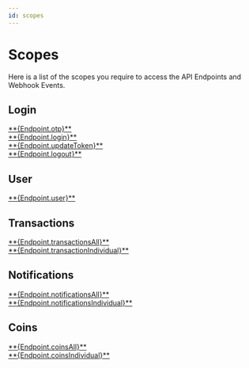 ```yaml
---
id: scopes
---
```



# Scopes
Here is a list of the scopes you require to access the API Endpoints and Webhook Events.
## Login

<div className="endpoint-list">
  <div className="highlight-box post">
    <HttpMethodTag method={'POST'} /> <a href={`./${Paths.otp}`}>**{Endpoint.otp}**</a>
  </div>

  
  <div className="highlight-box post">
    <HttpMethodTag method={'POST'} /> <a href={`./${Paths.phone}`}>**{Endpoint.login}**</a>
  </div>

  <div className="highlight-box post">
    <HttpMethodTag method={'POST'} /> <a href={`./${Paths.updateToken}`}>**{Endpoint.updateToken}**</a>
  </div>

  <div className="highlight-box post">
    <HttpMethodTag method={'POST'} /> <a href={`./${Paths.logout}`}>**{Endpoint.logout}**</a>
  </div>

</div>

## User

<div className="endpoint-list">
  <div className="highlight-box get">
    <HttpMethodTag method={'GET'} /> <a href={`./${Paths.user}`}>**{Endpoint.user}**</a>
  </div>
</div>

## Transactions

<div className="endpoint-list">
  <div className="highlight-box get">
    <HttpMethodTag method={'GET'} /> <a href={`./${Paths.transactionsAll}`}>**{Endpoint.transactionsAll}**</a>
  </div>
  <div className="highlight-box get">
    <HttpMethodTag method={'GET'} /> <a href={`./${Paths.transactionIndividual}`}>**{Endpoint.transactionIndividual}**</a>
  </div>
</div>

## Notifications



<div className="endpoint-list">
  <div className="highlight-box get">
    <HttpMethodTag method={'GET'} /> <a href={`./${Paths.notificationsAll}`}>**{Endpoint.notificationsAll}**</a>
  </div>
  <div className="highlight-box get">
    <HttpMethodTag method={'GET'} /> <a href={`./${Paths.notificationsIndividual}`}>**{Endpoint.notificationsIndividual}**</a>
  </div>
</div>




## Coins

<div className="endpoint-list">
  <div className="highlight-box get">
    <HttpMethodTag method={'GET'} /> <a href={`./${Paths.coinsAll}`}>**{Endpoint.coinsAll}**</a>
  </div>

  <div className="highlight-box get">
    <HttpMethodTag method={'GET'} /> <a href={`./${Paths.coinsIndividual}`}>**{Endpoint.coinsIndividual}**</a>
  </div>
</div>












